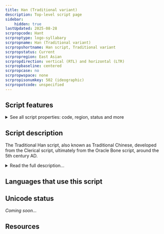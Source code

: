 ```yaml
---
title: Han (Traditional variant)
description: Top-level script page
sidebar:
    hidden: true
lastUpdated: 2025-08-28
scrpropcode: Hant
scrproptype: logo-syllabary
scrpropname: Han (Traditional variant)
scrpropshortname: Han script, Traditional variant
scrpropstatus: Current
scrpropregion: East Asian
scrpropdirection: vertical (RTL) and horizontal (LTR)
scrpropbaseline: centered
scrpropcase: no
scrpropwspace: none
scrpropisonumkey: 502 (ideographic)
scrpropotcode: unspecified
---
```



## Script features

<details>
<summary> See all script properties: code, region, status and more</summary>
<ScriptInfo />
</details>

## Script description

The Traditional Han script, also known as Traditional Chinese, developed from the Clerical script, ultimately from the Oracle Bone script, around the 5th century AD.

<details>
<summary>Read the full description...</summary>It was used since that time throughout the Chinese-speaking world until the Communist government of China replaced it with the Simplified Han script in 1949. The simplified script is now the official script of the People's Republic of China (PRC) and of Singapore, but the traditional characters are still used in Taiwan, Hong Kong and Macau, as well as for aesthetic purposes in the PRC and Singapore.

There are five principles of character formation which have been used in developing the script. The _pictographic principle_ refers to signs which visually resemble the thing they represent, for example a dot within a circle for representing the concept 'sun'. The _simple indicative principle_ is related to this, but applies to more abstract concepts, such as 'above' which is represented by a particular mark above a horizontal line, or 'below' which is represented by a related mark below a horizontal line. The _compound indicative principle_ is used for compound signs, for example the combination of the 'sun' and 'moon' signs for representing the concept 'bright'. The _phonetic loan principle_ has been used in developing the signs for homphonous words. For example, the sound _ləg_ archaically meant both 'wheat' and 'to come', so a character visually resembling a sheaf of wheat is still used for representing the word 'come', although the two words are no longer pronounced alike. The last principle is the _semantic-phonetic principle_, whereby homophonous words represented by the same character are distinguished by adding a semantic element, sometimes called a determinative, classifier, signific or radical.

The script is neither purely phonetic nor purely logographic; rather, it can be seen as a very large and phonetically imprecise syllabary having a strong semantic element. Neither the phonetic nor the semantic component alone gives an exact indication of sound or meaning, but the combined phonetic and semantic associations provided by the character enables the reader to deduce the pronunciation and the meaning represented. For example, the character representing the concept 'sprain (ankle)', pronounced _bié_ is a combination of the phonetic element representing the sound _bì_, which means - among other things - 'shabby', and the semantic radical meaning 'foot'.

Both traditional and simplified Han characters have been designed to fit within the same sized square; there are no ascenders or descenders. Traditional Han characters are much more complex than their simplified equivalents, as would be expected. Characters are written with 12 basic strokes, but a given character can contain between 1 and 64 of these strokes. Each stroke is always written in the same direction, and there is a particular order in which strokes must be written when composing a character.

Traditional Han is written both vertically (more common in Taiwan) and horizontally (more common in Hong Kong and Macau). The alignment of the text is also influenced by the shape of the surface being written on, for example, text a signpost which is longer than it is wide will be written vertically even in an area which tends to write horizontally. Vertical columns are read from right to left, but horizontal lines are read from left to right.
</details>

## Languages that use this script

<WsList script='Hant' wsMax='5' />

## Unicode status

_Coming soon..._

## Resources

<ScriptResources detailSummary='seemore' />

